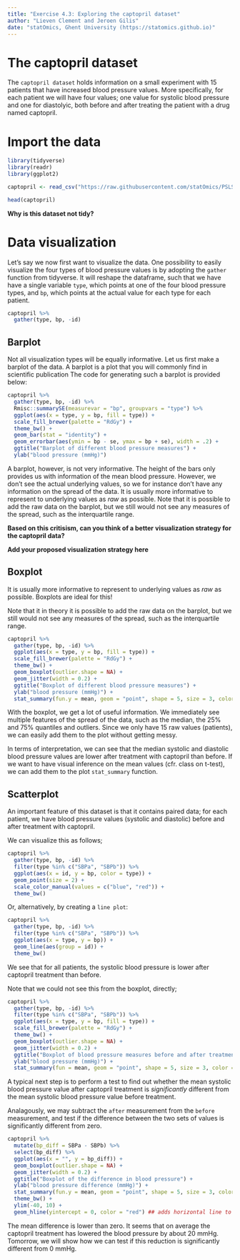 ```yaml
---
title: "Exercise 4.3: Exploring the captopril dataset"
author: "Lieven Clement and Jeroen Gilis"
date: "statOmics, Ghent University (https://statomics.github.io)"
---
```


# The captopril dataset

The `captopril dataset` holds information on a small experiment with
15 patients that have increased blood pressure values.
More specifically, for each patient we will have four values;
one value for systolic blood pressure and one for diastolyic,
both before and after treating the patient with a drug named captopril.

# Import the data

```r
library(tidyverse)
library(readr)
library(ggplot2)
```

```r
captopril <- read_csv("https://raw.githubusercontent.com/statOmics/PSLS21/data/captopril.txt")
```

```r
head(captopril)
```

**Why is this dataset not tidy?**

# Data visualization

Let's say we now first want to visualize the data.
One possibility to easily visualize the four types
of blood pressure values is by adopting the `gather`
function from tidyverse. It will reshape the dataframe,
such that we have have a single variable `type`, which
points at one of the four blood pressure types, and `bp`,
which points at the actual value for each type
for each patient.

```r
captopril %>%
  gather(type, bp, -id)
```

## Barplot

Not all visualization types will be equally informative.
Let us first make a barplot of the data. A barplot is a plot that you will
commonly find in scientific publication The code for generating such a barplot
is provided below:

```r
captopril %>%
  gather(type, bp, -id) %>%
  Rmisc::summarySE(measurevar = "bp", groupvars = "type") %>%
  ggplot(aes(x = type, y = bp, fill = type)) +
  scale_fill_brewer(palette = "RdGy") +
  theme_bw() +
  geom_bar(stat = "identity") +
  geom_errorbar(aes(ymin = bp - se, ymax = bp + se), width = .2) +
  ggtitle("Barplot of different blood pressure measures") +
  ylab("blood pressure (mmHg)")
```

A barplot, however, is not very informative. The height of the
bars only provides us with information of the mean blood pressure.
However, we don't see the actual underlying values, so we for
instance don't have any information on the spread of the data.
It is usually more informative to represent to underlying
values as _raw_ as possible. Note that it is possible to add the
raw data on the barplot, but we still would not see any measures
of the spread, such as the interquartile range.

**Based on this critisism, can you think of a better**
**visualization strategy for the captopril data?**

**Add your proposed visualization strategy here**

## Boxplot

It is usually more informative to represent to underlying
values as _raw_ as possible. Boxplots are ideal for this!

Note that it in theory it is possible to add the raw data on
the barplot, but we still would not see any measures of the
spread, such as the interquartile range.

```r
captopril %>%
  gather(type, bp, -id) %>%
  ggplot(aes(x = type, y = bp, fill = type)) +
  scale_fill_brewer(palette = "RdGy") +
  theme_bw() +
  geom_boxplot(outlier.shape = NA) +
  geom_jitter(width = 0.2) +
  ggtitle("Boxplot of different blood pressure measures") +
  ylab("blood pressure (mmHg)") +
  stat_summary(fun.y = mean, geom = "point", shape = 5, size = 3, color = "black", fill = "black")
```

With the boxplot, we get a lot of useful information.
We immediately see multiple features of the spread of
the data, such as the median, the 25% and 75% quantiles
and outliers. Since we only have 15 raw values (patients),
we can easily add them to the plot without getting messy.

In terms of interpretation, we can see that the median
systolic and diastolic blood pressure values are lower
after treatment with captopril than before. If we want to
have visual inference on the mean values (cfr. class on t-test),
we can add them to the plot `stat_summary` function.

## Scatterplot

An important feature of this dataset is that it contains
paired data; for each patient, we have blood pressure values
(systolic and diastolic) before and after treatment with
captopril.

We can visualize this as follows;

```r
captopril %>%
  gather(type, bp, -id) %>%
  filter(type %in% c("SBPa", "SBPb")) %>%
  ggplot(aes(x = id, y = bp, color = type)) +
  geom_point(size = 2) +
  scale_color_manual(values = c("blue", "red")) +
  theme_bw()
```

Or, alternatively, by creating a `line plot`:

```r
captopril %>%
  gather(type, bp, -id) %>%
  filter(type %in% c("SBPa", "SBPb")) %>%
  ggplot(aes(x = type, y = bp)) +
  geom_line(aes(group = id)) +
  theme_bw()
```

We see that for all patients, the systolic blood
pressure is lower after captopril treatment than before.

Note that we could not see this from the boxplot, directly;

```r
captopril %>%
  gather(type, bp, -id) %>%
  filter(type %in% c("SBPa", "SBPb")) %>%
  ggplot(aes(x = type, y = bp, fill = type)) +
  scale_fill_brewer(palette = "RdGy") +
  theme_bw() +
  geom_boxplot(outlier.shape = NA) +
  geom_jitter(width = 0.2) +
  ggtitle("Boxplot of blood pressure measures before and after treatment") +
  ylab("blood pressure (mmHg)") +
  stat_summary(fun = mean, geom = "point", shape = 5, size = 3, color = "black", fill = "black")
```

A typical next step is to perform a test to find out
whether the mean systolic blood pressure value after
captopril treatment is _significantly_ different from
the mean systolic blood pressure value before treatment.

Analagously, we may subtract the `after` measurement from the
`before` measurement, and test if the difference between the
two sets of values is significantly different from zero.

```r
captopril %>%
  mutate(bp_diff = SBPa - SBPb) %>%
  select(bp_diff) %>%
  ggplot(aes(x = "", y = bp_diff)) +
  geom_boxplot(outlier.shape = NA) +
  geom_jitter(width = 0.2) +
  ggtitle("Boxplot of the difference in blood pressure") +
  ylab("blood pressure difference (mmHg)") +
  stat_summary(fun.y = mean, geom = "point", shape = 5, size = 3, color = "black", fill = "black") +
  theme_bw() +
  ylim(-40, 10) +
  geom_hline(yintercept = 0, color = "red") ## adds horizontal line to plot
```

The mean difference is lower than zero. It seems that on average the captopril
treatment has lowered the blood pressure by about 20 mmHg. Tomorrow, we will
show how we can test if this reduction is significantly different from 0 mmHg.
